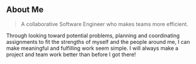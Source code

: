 ## About Me

> A collaborative Software Engineer who makes teams more efficient.

Through looking toward potential problems, planning and coordinating assignments to fit the strengths of myself and the people around me, I can make meaningful and fulfilling work seem simple. I will always make a project and team work better than before I got there!